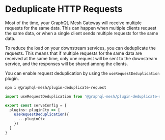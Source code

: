 # Deduplicate HTTP Requests

Most of the time, your GraphQL Mesh Gateway will receive multiple requests for the same data. This
can happen when multiple clients request the same data, or when a single client sends multiple
requests for the same data.

To reduce the load on your downstream services, you can deduplicate the requests. This means that if
multiple requests for the same data are received at the same time, only one request will be sent to
the downstream service, and the responses will be shared among the clients.

You can enable request deduplication by using the `useRequestDeduplication` plugin.

```sh npm2yarn
npm i @graphql-mesh/plugin-deduplicate-request
```

```ts filename="mesh.config.ts"
import useRequestDeduplication from '@graphql-mesh/plugin-deduplicate-request'

export const serveConfig = {
  plugins: pluginCtx => [
    useRequestDeduplication({
      ...pluginCtx
    })
  ]
}
```
